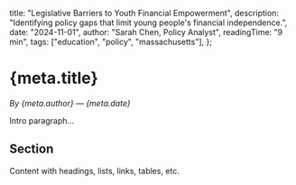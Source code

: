   title: "Legislative Barriers to Youth Financial Empowerment",
  description: "Identifying policy gaps that limit young people's financial independence.",
  date: "2024-11-01",
  author: "Sarah Chen, Policy Analyst",
  readingTime: "9 min",
  tags: ["education", "policy", "massachusetts"],
};

# {meta.title}

*By {meta.author} — {meta.date}*

Intro paragraph…

## Section
Content with headings, lists, links, tables, etc.